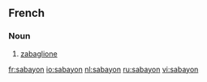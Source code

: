 ==French==

===Noun===
{{fr-noun|m}}

# [[zabaglione]]

[[fr:sabayon]]
[[io:sabayon]]
[[nl:sabayon]]
[[ru:sabayon]]
[[vi:sabayon]]